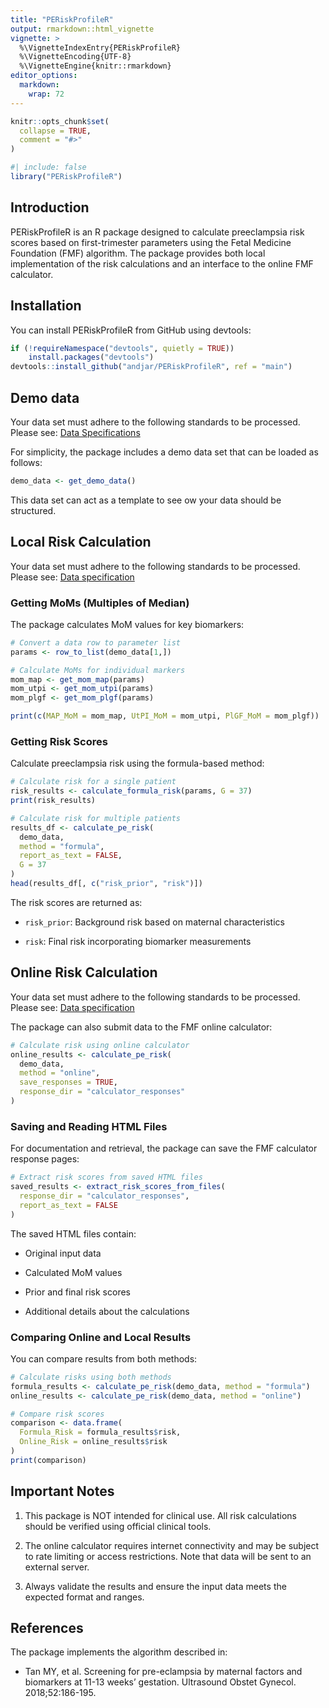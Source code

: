 ```yaml
---
title: "PERiskProfileR"
output: rmarkdown::html_vignette
vignette: >
  %\VignetteIndexEntry{PERiskProfileR}
  %\VignetteEncoding{UTF-8}
  %\VignetteEngine{knitr::rmarkdown}
editor_options: 
  markdown: 
    wrap: 72
---
```


```r
knitr::opts_chunk$set(
  collapse = TRUE,
  comment = "#>"
)
```

```r
#| include: false
library("PERiskProfileR")
```

## Introduction

PERiskProfileR is an R package designed to calculate preeclampsia risk
scores based on first-trimester parameters using the Fetal Medicine
Foundation (FMF) algorithm. The package provides both local
implementation of the risk calculations and an interface to the online
FMF calculator.

## Installation

You can install PERiskProfileR from GitHub using devtools:

```r
if (!requireNamespace("devtools", quietly = TRUE))
    install.packages("devtools")
devtools::install_github("andjar/PERiskProfileR", ref = "main")
```

## Demo data

Your data set must adhere to the following standards to be processed. Please see: [Data Specifications](data_specification.html)

For simplicity, the package includes a demo data set that can be loaded as follows:

```r
demo_data <- get_demo_data()
```

This data set can act as a template to see ow your data should be structured.

## Local Risk Calculation

Your data set must adhere to the following standards to be processed. Please see: [Data specification](articles/data_specification.html)

### Getting MoMs (Multiples of Median)

The package calculates MoM values for key biomarkers:

```r
# Convert a data row to parameter list
params <- row_to_list(demo_data[1,])

# Calculate MoMs for individual markers
mom_map <- get_mom_map(params)
mom_utpi <- get_mom_utpi(params)
mom_plgf <- get_mom_plgf(params)

print(c(MAP_MoM = mom_map, UtPI_MoM = mom_utpi, PlGF_MoM = mom_plgf))
```

### Getting Risk Scores

Calculate preeclampsia risk using the formula-based method:

```r
# Calculate risk for a single patient
risk_results <- calculate_formula_risk(params, G = 37)
print(risk_results)

# Calculate risk for multiple patients
results_df <- calculate_pe_risk(
  demo_data,
  method = "formula",
  report_as_text = FALSE,
  G = 37
)
head(results_df[, c("risk_prior", "risk")])
```

The risk scores are returned as:

-   `risk_prior`: Background risk based on maternal characteristics

-   `risk`: Final risk incorporating biomarker measurements

## Online Risk Calculation

Your data set must adhere to the following standards to be processed. Please see: [Data specification](articles/data_specification.html)

The package can also submit data to the FMF online calculator:

```r
# Calculate risk using online calculator
online_results <- calculate_pe_risk(
  demo_data,
  method = "online",
  save_responses = TRUE,
  response_dir = "calculator_responses"
)
```

### Saving and Reading HTML Files

For documentation and retrieval, the package can save the FMF calculator
response pages:

```r
# Extract risk scores from saved HTML files
saved_results <- extract_risk_scores_from_files(
  response_dir = "calculator_responses",
  report_as_text = FALSE
)
```

The saved HTML files contain:

-   Original input data

-   Calculated MoM values

-   Prior and final risk scores

-   Additional details about the calculations

### Comparing Online and Local Results

You can compare results from both methods:

```r
# Calculate risks using both methods
formula_results <- calculate_pe_risk(demo_data, method = "formula")
online_results <- calculate_pe_risk(demo_data, method = "online")

# Compare risk scores
comparison <- data.frame(
  Formula_Risk = formula_results$risk,
  Online_Risk = online_results$risk
)
print(comparison)
```

## Important Notes

1.  This package is NOT intended for clinical use. All risk calculations
    should be verified using official clinical tools.

2.  The online calculator requires internet connectivity and may be
    subject to rate limiting or access restrictions. Note that data will
    be sent to an external server.

3.  Always validate the results and ensure the input data meets the
    expected format and ranges.

## References

The package implements the algorithm described in:

-   Tan MY, et al. Screening for pre-eclampsia by maternal factors and
    biomarkers at 11-13 weeks' gestation. Ultrasound Obstet Gynecol.
    2018;52:186-195.
